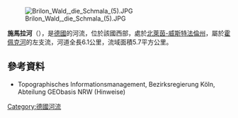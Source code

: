 {{Onesource|time=2020-08-13T04:46:12+00:00}}
{{Coord|51|20|2.47|N|8|34|53.93|E|display=title}}
[[Image:Brilon_Wald,_die_Schmala_(5).JPG|right]]

'''施馬拉河'''（{{lang-de|Schmala}}），是[[德國|德國]]的河流，位於該國西部，處於[[北萊茵-威斯特法倫州|北萊茵-威斯特法倫州]]，屬於[[霍佩克河|霍佩克河]]的左支流，河道全長6.1公里，流域面積5.7平方公里。

==參考資料==
* Topographisches Informationsmanagement, Bezirksregierung Köln, Abteilung GEObasis NRW (Hinweise)

{{Germany-geo-stub}}
[[Category:德國河流|Category:德國河流]]